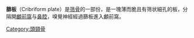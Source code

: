 {{expand|time=2017-02-05T11:16:34+00:00}}
{{unreferenced|time=2017-02-05T11:16:34+00:00}}
{{Infobox bone
| Name          = 篩板
| Latin         = lamina cribrosa ossis ethmoidalis
| Image         = Gray149 zh.png
| Caption       = [[筛骨|筛骨]]鳥瞰
| Image2        = Gray771.png
| Caption2      = Nerves of septum of nose. Right side.
| Location      = 
| PartOf        = 人类[[颅骨|颅骨]]的[[筛骨|筛骨]]
| Insertions    =
| Articulations =
<!--
| GraySubject   = 36
| GrayPage      = 153
| DorlandsPre   = l_02
| DorlandsSuf   = 12476029
-->
}}
'''篩板'''（Cribriform plate）是[[筛骨|筛骨]]的一部份，是一塊薄而脆且有筛状細孔的板，分隔開[[顱前窩|顱前窩]]与[[鼻腔|鼻腔]]，嗅覺神經經過篩板進入顱前窩。

{{Anatomy-stub}}
[[Category:頭頸骨|Category:頭頸骨]]
